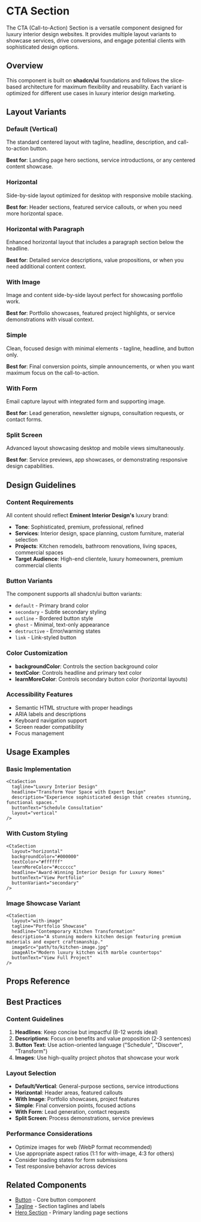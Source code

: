 
<Meta title="Slices/CTA Section/Documentation" />

# CTA Section

The CTA (Call-to-Action) Section is a versatile component designed for luxury interior design websites. It provides multiple layout variants to showcase services, drive conversions, and engage potential clients with sophisticated design options.

## Overview

This component is built on **shadcn/ui** foundations and follows the slice-based architecture for maximum flexibility and reusability. Each variant is optimized for different use cases in luxury interior design marketing.

## Layout Variants

### Default (Vertical)
The standard centered layout with tagline, headline, description, and call-to-action button.

<Canvas of={CtaSectionStories.Default} />

**Best for**: Landing page hero sections, service introductions, or any centered content showcase.

### Horizontal
Side-by-side layout optimized for desktop with responsive mobile stacking.

<Canvas of={CtaSectionStories.Horizontal} />

**Best for**: Header sections, featured service callouts, or when you need more horizontal space.

### Horizontal with Paragraph
Enhanced horizontal layout that includes a paragraph section below the headline.

<Canvas of={CtaSectionStories.HorizontalWithParagraph} />

**Best for**: Detailed service descriptions, value propositions, or when you need additional content context.

### With Image
Image and content side-by-side layout perfect for showcasing portfolio work.

<Canvas of={CtaSectionStories.WithImage} />

**Best for**: Portfolio showcases, featured project highlights, or service demonstrations with visual context.

### Simple
Clean, focused design with minimal elements - tagline, headline, and button only.

<Canvas of={CtaSectionStories.Simple} />

**Best for**: Final conversion points, simple announcements, or when you want maximum focus on the call-to-action.

### With Form
Email capture layout with integrated form and supporting image.

<Canvas of={CtaSectionStories.WithForm} />

**Best for**: Lead generation, newsletter signups, consultation requests, or contact forms.

### Split Screen
Advanced layout showcasing desktop and mobile views simultaneously.

<Canvas of={CtaSectionStories.SplitScreen} />

**Best for**: Service previews, app showcases, or demonstrating responsive design capabilities.

## Design Guidelines

### Content Requirements
All content should reflect **Eminent Interior Design's** luxury brand:

- **Tone**: Sophisticated, premium, professional, refined
- **Services**: Interior design, space planning, custom furniture, material selection
- **Projects**: Kitchen remodels, bathroom renovations, living spaces, commercial spaces
- **Target Audience**: High-end clientele, luxury homeowners, premium commercial clients

### Button Variants
The component supports all shadcn/ui button variants:
- `default` - Primary brand color
- `secondary` - Subtle secondary styling  
- `outline` - Bordered button style
- `ghost` - Minimal, text-only appearance
- `destructive` - Error/warning states
- `link` - Link-styled button

### Color Customization
- **backgroundColor**: Controls the section background color
- **textColor**: Controls headline and primary text color  
- **learnMoreColor**: Controls secondary button color (horizontal layouts)

### Accessibility Features
- Semantic HTML structure with proper headings
- ARIA labels and descriptions
- Keyboard navigation support
- Screen reader compatibility
- Focus management

## Usage Examples

### Basic Implementation
```tsx
<CtaSection
  tagline="Luxury Interior Design"
  headline="Transform Your Space with Expert Design"
  description="Experience sophisticated design that creates stunning, functional spaces."
  buttonText="Schedule Consultation"
  layout="vertical"
/>
```

### With Custom Styling
```tsx
<CtaSection
  layout="horizontal"
  backgroundColor="#000000"
  textColor="#ffffff"
  learnMoreColor="#cccccc"
  headline="Award-Winning Interior Design for Luxury Homes"
  buttonText="View Portfolio"
  buttonVariant="secondary"
/>
```

### Image Showcase Variant
```tsx
<CtaSection
  layout="with-image"
  tagline="Portfolio Showcase"
  headline="Contemporary Kitchen Transformation"
  description="A stunning modern kitchen design featuring premium materials and expert craftsmanship."
  imageSrc="path/to/kitchen-image.jpg"
  imageAlt="Modern luxury kitchen with marble countertops"
  buttonText="View Full Project"
/>
```

## Props Reference

<ArgsTable of={CtaSection} />

## Best Practices

### Content Guidelines
1. **Headlines**: Keep concise but impactful (8-12 words ideal)
2. **Descriptions**: Focus on benefits and value proposition (2-3 sentences)
3. **Button Text**: Use action-oriented language ("Schedule", "Discover", "Transform")
4. **Images**: Use high-quality project photos that showcase your work

### Layout Selection
- **Default/Vertical**: General-purpose sections, service introductions
- **Horizontal**: Header areas, featured callouts
- **With Image**: Portfolio showcases, project features
- **Simple**: Final conversion points, focused actions
- **With Form**: Lead generation, contact requests
- **Split Screen**: Process demonstrations, service previews

### Performance Considerations
- Optimize images for web (WebP format recommended)
- Use appropriate aspect ratios (1:1 for with-image, 4:3 for others)
- Consider loading states for form submissions
- Test responsive behavior across devices

## Related Components
- [Button](/?path=/docs/components-button--docs) - Core button component
- [Tagline](/?path=/docs/components-tagline--docs) - Section taglines and labels
- [Hero Section](/?path=/docs/slices-hero-section--docs) - Primary landing page sections